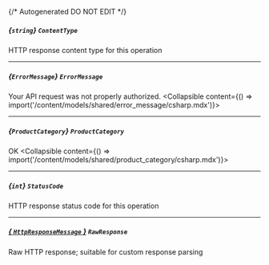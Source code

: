 {/* Autogenerated DO NOT EDIT  */}

##### *{`string`}* `ContentType`
HTTP response content type for this operation

---
##### *{`ErrorMessage`}* `ErrorMessage`
Your API request was not properly authorized.
<Collapsible content={() => import('/content/models/shared/error_message/csharp.mdx')}>
</Collapsible>

---
##### *{`ProductCategory`}* `ProductCategory`
OK
<Collapsible content={() => import('/content/models/shared/product_category/csharp.mdx')}>
</Collapsible>

---
##### *{`int`}* `StatusCode`
HTTP response status code for this operation

---
##### [*{ `HttpResponseMessage` }*](https://learn.microsoft.com/en-us/dotnet/api/system.net.http.httpresponsemessage?view=net-5.0) `RawResponse`
Raw HTTP response; suitable for custom response parsing

